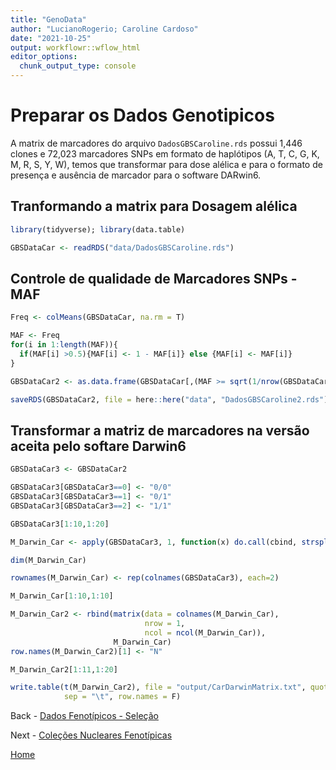 ```yaml
---
title: "GenoData"
author: "LucianoRogerio; Caroline Cardoso"
date: "2021-10-25"
output: workflowr::wflow_html
editor_options:
  chunk_output_type: console
---
```


# Preparar os Dados Genotipicos

A matrix de marcadores do arquivo `DadosGBSCaroline.rds` possui 1,446 clones e 72,023 marcadores SNPs em formato de haplótipos (A, T, C, G, K, M, R, S, Y, W), temos que transformar para dose alélica e para o formato de presença e ausência de marcador para o software DARwin6.

## Tranformando a matrix para Dosagem alélica

```r

library(tidyverse); library(data.table)

GBSDataCar <- readRDS("data/DadosGBSCaroline.rds")
```

## Controle de qualidade de Marcadores SNPs - MAF

```r
Freq <- colMeans(GBSDataCar, na.rm = T)

MAF <- Freq
for(i in 1:length(MAF)){
  if(MAF[i] >0.5){MAF[i] <- 1 - MAF[i]} else {MAF[i] <- MAF[i]}
}

GBSDataCar2 <- as.data.frame(GBSDataCar[,(MAF >= sqrt(1/nrow(GBSDataCar2)))])

saveRDS(GBSDataCar2, file = here::here("data", "DadosGBSCaroline2.rds"))
```

## Transformar a matriz de marcadores na versão aceita pelo softare Darwin6
```r
GBSDataCar3 <- GBSDataCar2

GBSDataCar3[GBSDataCar3==0] <- "0/0"
GBSDataCar3[GBSDataCar3==1] <- "0/1"
GBSDataCar3[GBSDataCar3==2] <- "1/1"

GBSDataCar3[1:10,1:20]

M_Darwin_Car <- apply(GBSDataCar3, 1, function(x) do.call(cbind, strsplit(x, split = "/")))

dim(M_Darwin_Car)

rownames(M_Darwin_Car) <- rep(colnames(GBSDataCar3), each=2)

M_Darwin_Car[1:10,1:10]

M_Darwin_Car2 <- rbind(matrix(data = colnames(M_Darwin_Car),
                              nrow = 1,
                              ncol = ncol(M_Darwin_Car)),
                       M_Darwin_Car)
row.names(M_Darwin_Car2)[1] <- "N"

M_Darwin_Car2[1:11,1:20]

write.table(t(M_Darwin_Car2), file = "output/CarDarwinMatrix.txt", quote = F,
            sep = "\t", row.names = F)
```

Back - [Dados Fenotípicos - Seleção](PhenoData.html)

Next - [Coleções Nucleares Fenotípicas](CCPheno.html)

[Home](index.html)
